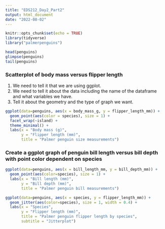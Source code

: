 ```yaml
---
title: "EDS212_Day2_Part2"
output: html_document
date: "2022-08-02"
---
```


```r
knitr::opts_chunk$set(echo = TRUE)
library(tidyverse)
library("palmerpenguins")
```

```r
head(penguins)
glimpse(penguins)
tail(penguins)
```

### Scatterplot of body mass versus flipper length

1.  We need to tell it that we are using ggplot.
2.  We need to tell it about the data including the name of the dataframe and what variables we have.
3.  Tell it about the geometry and the type of graph we want.

```r
ggplot(data=penguins, aes(x = body_mass_g, y = flipper_length_mm)) + 
  geom_point(aes(color = species), size = 1) +
  facet_wrap(~island) +
  theme_minimal() + 
  labs(x = "Body mass (g)",
       y = "Flipper length (mm)",
       title = "Palmer penguin size measurements")
```

### Create a ggplot graph of penguin bill length versus bill depth with point color dependent on species

```r
ggplot(data=penguins, aes(x = bill_length_mm, y = bill_depth_mm)) + 
  geom_point(aes(color=species), size = 1) +
  labs(x = "Bill length (mm)",
       y = "Bill depth (mm)",
       title = "Palmer penguin bill measurements")
```

```r
ggplot(data=penguins, aes(x = species, y = flipper_length_mm)) + 
  geom_jitter(aes(color=species), size = 1, width = 0.4) + 
  labs(x = "Species",
       y = "Flipper length (mm)",
       title = "Palmer penguin flipper length by species",
       subtitle = "Jitterplot")
```


